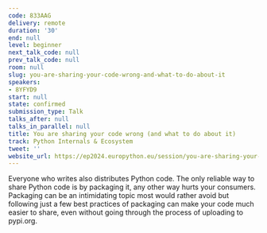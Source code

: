 ```yaml
---
code: 833AAG
delivery: remote
duration: '30'
end: null
level: beginner
next_talk_code: null
prev_talk_code: null
room: null
slug: you-are-sharing-your-code-wrong-and-what-to-do-about-it
speakers:
- 8YFYD9
start: null
state: confirmed
submission_type: Talk
talks_after: null
talks_in_parallel: null
title: You are sharing your code wrong (and what to do about it)
track: Python Internals & Ecosystem
tweet: ''
website_url: https://ep2024.europython.eu/session/you-are-sharing-your-code-wrong-and-what-to-do-about-it
---
```


Everyone who writes also distributes Python code. The only reliable way to share Python code is by packaging it, any other way hurts your consumers. Packaging can be an intimidating topic most would rather avoid but following just a few best practices of packaging can make your code much easier to share, even without going through the process of uploading to pypi.org.
